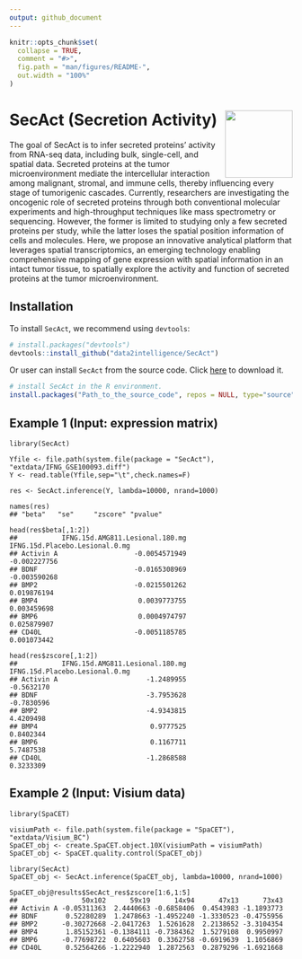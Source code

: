 ```yaml
---
output: github_document
---
```


<!-- README.md is generated from README.Rmd. Please edit that file -->

```r
knitr::opts_chunk$set(
  collapse = TRUE,
  comment = "#>",
  fig.path = "man/figures/README-",
  out.width = "100%"
)
```


# SecAct (Secretion Activity) <img src="man/figures/sticker.png" align="right" alt="" width="120" />


<!-- badges: start -->
<!-- badges: end -->

The goal of SecAct is to infer secreted proteins' activity from RNA-seq data, including bulk, single-cell, and spatial data. Secreted proteins at the tumor microenvironment mediate the intercellular interaction among malignant, stromal, and immune cells, thereby influencing every stage of tumorigenic cascades. Currently, researchers are investigating the oncogenic role of secreted proteins through both conventional molecular experiments and high-throughput techniques like mass spectrometry or sequencing. However, the former is limited to studying only a few secreted proteins per study, while the latter loses the spatial position information of cells and molecules. Here, we propose an innovative analytical platform that leverages spatial transcriptomics, an emerging technology enabling comprehensive mapping of gene expression with spatial information in an intact tumor tissue, to spatially explore the activity and function of secreted proteins at the tumor microenvironment. 

## Installation

To install `SecAct`, we recommend using `devtools`:

``` r
# install.packages("devtools")
devtools::install_github("data2intelligence/SecAct")
```

Or user can install `SecAct` from the source code. Click <a href="https://api.github.com/repos/data2intelligence/SecAct/tarball/HEAD" target="_blank">here</a> to download it.

``` r
# install SecAct in the R environment.
install.packages("Path_to_the_source_code", repos = NULL, type="source")
``` 

## Example 1 (Input: expression matrix)
```
library(SecAct)

Yfile <- file.path(system.file(package = "SecAct"), "extdata/IFNG_GSE100093.diff")
Y <- read.table(Yfile,sep="\t",check.names=F)

res <- SecAct.inference(Y, lambda=10000, nrand=1000)

names(res)
## "beta"   "se"     "zscore" "pvalue"

head(res$beta[,1:2])
##           IFNG.15d.AMG811.Lesional.180.mg IFNG.15d.Placebo.Lesional.0.mg
## Activin A                   -0.0054571949                   -0.002227756
## BDNF                        -0.0165308969                   -0.003590268
## BMP2                        -0.0215501262                    0.019876194
## BMP4                         0.0039773755                    0.003459698
## BMP6                         0.0004974797                    0.025879907
## CD40L                       -0.0051185785                    0.001073442

head(res$zscore[,1:2])
##           IFNG.15d.AMG811.Lesional.180.mg IFNG.15d.Placebo.Lesional.0.mg
## Activin A                      -1.2489955                     -0.5632170
## BDNF                           -3.7953628                     -0.7830596
## BMP2                           -4.9343815                      4.4209498
## BMP4                            0.9777525                      0.8402344
## BMP6                            0.1167711                      5.7487538
## CD40L                          -1.2868588                      0.3233309

```


## Example 2 (Input: Visium data)
```
library(SpaCET)

visiumPath <- file.path(system.file(package = "SpaCET"), "extdata/Visium_BC")
SpaCET_obj <- create.SpaCET.object.10X(visiumPath = visiumPath)
SpaCET_obj <- SpaCET.quality.control(SpaCET_obj)

library(SecAct)
SpaCET_obj <- SecAct.inference(SpaCET_obj, lambda=10000, nrand=1000)

SpaCET_obj@results$SecAct_res$zscore[1:6,1:5]
##                50x102      59x19      14x94      47x13      73x43
## Activin A -0.05311363  2.4440663 -0.6858406  0.4543983 -1.1893773
## BDNF       0.52280289  1.2478663 -1.4952240 -1.3330523 -0.4755956
## BMP2      -0.30272668 -2.0417263  1.5261628  2.2138652 -3.3104354
## BMP4       1.85152361 -0.1384111 -0.7384362  1.5279108  0.9950997
## BMP6      -0.77698722  0.6405603  0.3362758 -0.6919639  1.1056869
## CD40L      0.52564266 -1.2222940  1.2872563  0.2879296 -1.6921668

```
